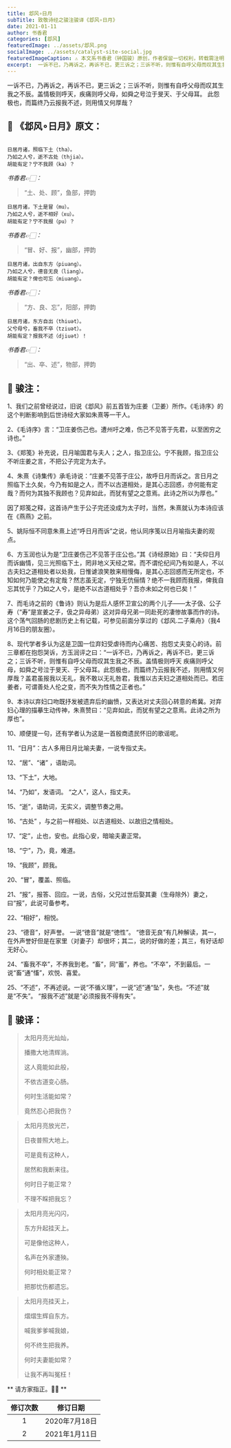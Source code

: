 ```yaml
---
title: 邶风∘日月
subTitle: 致敬诗经之骏注骏译《邶风∘日月》 
date: 2021-01-11 
author: 书香君
categories: [邶风]
featuredImage: ../assets/邶风.png
socialImage: ../assets/catalyst-site-social.jpg
featuredImageCaption: ⚠️️ 本文系书香君（钟国骏）原创，作者保留一切权利，转载需注明出处。
excerpt:  一诉不已，乃再诉之，再诉不已，更三诉之；三诉不听，则惟有自呼父母而叹其生我之不辰。盖情极则呼天，疾痛则呼父母，如舜之号泣于旻天、于父母耳。 此怨极也，而篇终乃云报我不述，则用情又何厚哉？   
---
```


一诉不已，乃再诉之，再诉不已，更三诉之；三诉不听，则惟有自呼父母而叹其生我之不辰。盖情极则呼天，疾痛则呼父母，如舜之号泣于旻天、于父母耳。
此怨极也，而篇终乃云报我不述，则用情又何厚哉？

## 🌼 《邶风∘日月》原文：
```

日居月诸，照临下土（tha）。
乃如之人兮，逝不古处（thjia）。
胡能有定？宁不我顾（ka）？

```
*书香君👉🏻：* 

> “土、处、顾”，鱼部，押韵

```
日居月诸，下土是冒（mu）。
乃如之人兮，逝不相好（xu）。
胡能有定？宁不我报（pu）？

```
*书香君👉🏻：* 

> “冒、好、报”，幽部，押韵

```
日居月诸，出自东方（piuang）。
乃如之人兮，德音无良（liang）。
胡能有定？俾也可忘（miuang）。

```
*书香君👉🏻：* 

> “方、良、忘”，阳部，押韵

```
日居月诸，东方自出（thiuət）。
父兮母兮，畜我不卒（tziuət）。
胡能有定？报我不述（djiuət）！

```
*书香君👉🏻：* 

> “出、卒、述”，物部，押韵

## 🍁️ 骏注：

1、我们之前曾经说过，旧说《邶风》前五首皆为庄姜（卫姜）所作。《毛诗序》的这个判断影响到后世诗经大家如朱熹等一干人。

2、《毛诗序》言：“卫庄姜伤己也。遭州吁之难，伤己不见答于先君，以至困穷之诗也。”

3、《郑笺》补充说，日月喻国君与夫人；之人，指卫庄公。宁不我顾，指卫庄公不听庄姜之言，不把公子完定为太子。

4、朱熹《诗集传》承毛诗说：“庄姜不见答于庄公，故呼日月而诉之。言日月之照临下土久矣，今乃有如是之人，而不以古道相处，是其心志回惑，亦何能有定哉？而何为其独不我顾也？见弃如此，而犹有望之之意焉。此诗之所以为厚也。”

因了郑笺之释，这首诗产生于公子完还没成为太子时，当然，朱熹就认为本诗应该在《燕燕》之前。

5、姚际恒不同意朱熹上述“呼日月而诉”之说，他认同序笺以日月喻指夫妻的观点。

6、方玉润也认为是“卫庄姜伤己不见答于庄公也。”其《诗经原始》曰：“夫仰日月而诉幽情，见三光照临下土，罔非地义天经之常。而不谓伦纪间乃有如是人，不以古夫妇之道相处者以处我，日惟谑浪笑敖来相慢侮，是其心志回惑而无所定也，不知如何乃能使之有定哉？然志虽无定，宁独无伉俪情？绝不一我顾而我报，俾我自忘其忧乎？乃如之人兮，是绝不以古道相处乎？吾亦未如之何也已矣！”

7、而毛诗之前的《鲁诗》则认为是后人感怀卫宣公的两个儿子——太子伋、公子寿（“寿”是宣姜之子，伋之异母弟）这对异母兄弟一同赴死的凄惨故事而作的诗。这个荡气回肠的悲剧历史上有记载，可参见前面分享过的《邶风.二子乘舟》（我4月16日的朋友圈）。

8、现代学者多认为这是卫国一位弃妇受虐待而内心痛苦、抱怨丈夫变心的诗。前三章都在抱怨哭诉，方玉润评之曰：“一诉不已，乃再诉之，再诉不已，更三诉之；三诉不听，则惟有自呼父母而叹其生我之不辰。盖情极则呼天 疾痛则呼父母，如舜之号泣于旻天、于父母耳。此怨极也，而篇终乃云报我不述，则用情又何厚哉？盖君虽报我以无礼，我不敢以无礼咎君，我惟以古夫妇之道相处而已。若庄姜者，可谓善处人伦之变，而不失为性情之正者也。”

9、本诗以弃妇口吻既抒发被遗弃后的幽愤，又表达对丈夫回心转意的希冀。对弃妇心理的描摹生动传神，朱熹赞曰：“见弃如此，而犹有望之之意焉。此诗之所为厚也”。

10、顺便提一句，还有学者认为这是一首殷商遗民怀旧的歌谣呢。

11、“日月”：古人多用日月比喻夫妻，一说专指丈夫。

12、“居”、“诸” ，语助词。

13、“下土”，大地。

14、“乃如”，发语词。
“之人”，这人，指丈夫。

15、“逝”，语助词，无实义，调整节奏之用。

16、“古处” ，与之前一样相处、以古道相处、以故旧之情相处。

17、“定”，止也，安也。此指心安，暗喻夫妻正常。

18、“宁”，乃，竟，难道。

19、“我顾”，顾我。

20、“冒”，覆盖、照临。

21、“报”，报答、回应。一说，古俗，父兄过世后娶其妻（生母除外）妻之，曰“报”，此说可备参考。

22、“相好”，相悦。

23、“德音”，好声誉。
一说“徳音”就是“徳性”。
“徳音无良”有几种解读，其一，在外声誉好但是在家里（对妻子）却很坏；其二，说的好做的差；其三，有好话却无好心。

24、“畜我不卒”，不养我到老。“畜”，同“蓄”，养也。“不卒”，不到最后。一说“畜”通“慉”，欢悦、喜爱。

25、“不述”，不再述说。一说“不循义理”，一说“述”通“坠”，失也。“不述”就是“不失”。
“报我不述”就是“必须报我不得有失”。

## 🍁️ 骏译：

> 太阳月亮光灿灿，
> 
> 播撒大地清辉淌。
> 
> 这人竟能如此般，
> 
> 不依古道变心肠。
> 
> 何时生活能如常？
> 
> 竟然忍心把我伤？

> 太阳月亮放光芒，
> 
> 日夜普照大地上。
> 
> 可是竟有这种人，
> 
> 居然和我断来往。
> 
> 何时日子能正常？
> 
> 不理不睬把我忘？

> 太阳月亮光闪闪，
> 
> 东方升起挂天上。
> 
> 可是像他这种人，
> 
> 名声在外家遭殃。
> 
> 何时相处能正常？
> 
> 把那忧伤都遗忘。

> 太阳月亮挂天上，
> 
> 熠熠生辉自东方。
> 
> 喊我爹爹喊我娘，
> 
> 何不终生把我养。
> 
> 何时夫妻能如常？
> 
> 让我不再叫冤枉！

** 请方家指正。🙏🏻 **

| 修订次数      | 修订日期 | 
|   :----: |    :----:   | 
| 1    | 2020年7月18日       | 
| 2    | 2021年1月11日       | 
